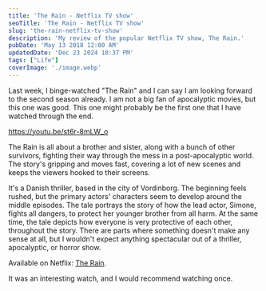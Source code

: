 ```yaml
---
title: 'The Rain - Netflix TV show'
seoTitle: 'The Rain - Netflix TV show'
slug: 'the-rain-netflix-tv-show'
description: 'My review of the popular Netflix TV show, The Rain.'
pubDate: 'May 13 2018 12:00 AM'
updatedDate: 'Dec 23 2024 10:37 PM'
tags: ["Life"]
coverImage: './image.webp'
---
```


Last week, I binge-watched "The Rain" and I can say I am looking forward to the second season already. I am not a big fan of apocalyptic movies, but this one was good. This one might probably be the first one that I have watched through the end.


https://youtu.be/st6r-8mLW_o


The Rain is all about a brother and sister, along with a bunch of other survivors, fighting their way through the mess in a post-apocalyptic world. The story's gripping and moves fast, covering a lot of new scenes and keeps the viewers hooked to their screens.


It's a Danish thriller, based in the city of Vordinborg. The beginning feels rushed, but the primary actors' characters seem to develop around the middle episodes. The tale portrays the story of how the lead actor, Simone, fights all dangers, to protect her younger brother from all harm. At the same time, the tale depicts how everyone is very protective of each other, throughout the story. There are parts where something doesn't make any sense at all, but I wouldn't expect anything spectacular out of a thriller, apocalyptic, or horror show.


Available on Netflix: [The Rain](https://www.netflix.com/title/80154610).


It was an interesting watch, and I would recommend watching once.

